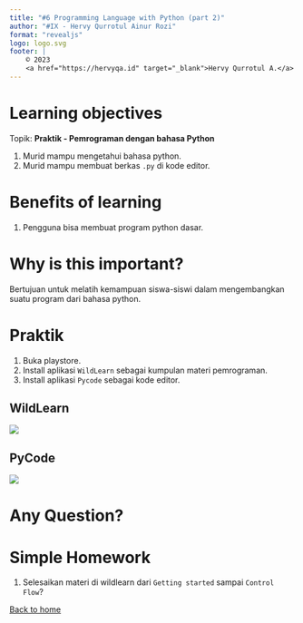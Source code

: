 ```yaml
---
title: "#6 Programming Language with Python (part 2)"
author: "#IX - Hervy Qurrotul Ainur Rozi"
format: "revealjs"
logo: logo.svg
footer: |
    © 2023
    <a href="https://hervyqa.id" target="_blank">Hervy Qurrotul A.</a>
---
```


# Learning objectives

Topik: **Praktik - Pemrograman dengan bahasa Python**

1. Murid mampu mengetahui bahasa python.
1. Murid mampu membuat berkas `.py` di kode editor.

# Benefits of learning

1. Pengguna bisa membuat program python dasar.

# Why is this important?

Bertujuan untuk melatih kemampuan siswa-siswi dalam mengembangkan suatu program dari bahasa python.

# Praktik

1. Buka playstore.
1. Install aplikasi `WildLearn` sebagai kumpulan materi pemrograman.
1. Install aplikasi `Pycode` sebagai kode editor.

## WildLearn

![](img/wildlearn.webp)

## PyCode

![](img/pycode.webp)

# Any Question? {background-color="rgb(10, 132, 81)"}

# Simple Homework

1. Selesaikan materi di wildlearn dari `Getting started` sampai `Control Flow`?

[Back to home](/)
